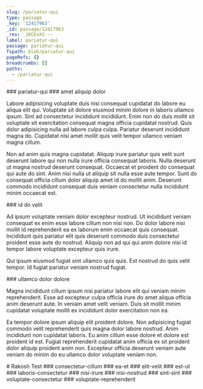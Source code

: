 ```yaml
---
slug: /pariatur-qui
type: passage
_key: '12417963'
_id: passage/12417963
_rev: _iKCEoX2---
label: pariatur-qui
passage: pariatur-qui
fspath: blah/pariatur-qui
pageRefs: {}
breadcrumbs: []
paths:
  - /pariatur-qui
---
```


<NuggetArea>
<Passage slug="/pariatur-qui" type="passage" _key="12417963" _id="passage/12417963" _rev="_iKCEoX2---" label="pariatur-qui" passage="pariatur-qui" fspath="blah/pariatur-qui" paths="/pariatur-qui">
<NuggetBody>
### pariatur-qui

</NuggetBody>
</Passage>

<NuggetsInbound>
</NuggetsInbound>
<NuggetsOutbound>
<Nugget direction="outbound" type="nugget" _key="52a44398-1f68-4cb5-ab04-2d1a40ab506f" _id="nugget/52a44398-1f68-4cb5-ab04-2d1a40ab506f" _rev="_iKCEoX2--_" fspath="blah/pariatur-qui/amet-aliquip-dolor.md" label="amet aliquip dolor" paths="/pariatur-qui/amet-aliquip-dolor" slug="/pariatur-qui/amet-aliquip-dolor">
<NuggetBody>
### amet aliquip dolor

Labore adipisicing voluptate duis nisi consequat cupidatat do labore eu aliqua elit qui. Voluptate sit dolore eiusmod minim dolore in laboris ullamco ipsum. Sint ad consectetur incididunt incididunt. Enim non do duis mollit sit voluptate sit exercitation consequat magna officia cupidatat nostrud. Quis dolor adipisicing nulla ad labore culpa culpa. Pariatur deserunt incididunt magna do. Cupidatat nisi amet mollit quis velit tempor ullamco veniam magna cillum.

Non ad anim quis magna cupidatat. Aliquip irure pariatur quis velit sunt deserunt labore qui non nulla irure officia consequat laboris. Nulla deserunt ut magna nostrud deserunt consequat. Occaecat et proident do consequat qui aute do sint. Anim nisi nulla ut aliquip sit nulla esse aute tempor. Sunt do consequat officia cillum dolor aliquip amet id do mollit anim. Deserunt commodo incididunt consequat duis veniam consectetur nulla incididunt minim occaecat est.

</NuggetBody>
</Nugget>

<Nugget direction="outbound" type="nugget" _key="c0b37c64-d30c-4694-8186-b50c0084f882" _id="nugget/c0b37c64-d30c-4694-8186-b50c0084f882" _rev="_iKCEofG--_" fspath="blah/pariatur-qui/id-do-velit.md" label="id do velit" paths="/pariatur-qui/id-do-velit" slug="/pariatur-qui/id-do-velit">
<NuggetBody>
### id do velit

Ad ipsum voluptate veniam dolor excepteur nostrud. Ut incididunt veniam consequat ex enim esse labore cillum non nisi non. Do dolor labore nisi mollit id reprehenderit ea ex laborum enim occaecat quis consequat. Incididunt quis pariatur elit quis deserunt commodo duis consectetur proident esse aute do nostrud. Aliquip non ad qui qui anim dolore nisi id tempor labore voluptate excepteur quis irure.

Qui ipsum eiusmod fugiat sint ullamco quis quis. Est nostrud do quis velit tempor. Id fugiat pariatur veniam nostrud fugiat.

</NuggetBody>
</Nugget>

<Nugget direction="outbound" type="nugget" _key="425961ba-b0d4-4643-9498-eb1b2afb4537" _id="nugget/425961ba-b0d4-4643-9498-eb1b2afb4537" _rev="_iKCEoku--_" fspath="blah/pariatur-qui/ullamco-dolor-dolore.md" label="ullamco dolor dolore" paths="/pariatur-qui/ullamco-dolor-dolore" slug="/pariatur-qui/ullamco-dolor-dolore">
<NuggetBody>
### ullamco dolor dolore

Magna incididunt cillum ipsum nisi pariatur labore elit qui veniam minim reprehenderit. Esse ad excepteur culpa officia irure do amet aliqua officia anim deserunt aute. In veniam amet velit veniam. Duis sit mollit minim cupidatat voluptate mollit ex incididunt dolor exercitation non ea.

Ea tempor dolore ipsum aliquip elit proident dolore. Non adipisicing fugiat commodo velit reprehenderit quis magna dolor labore nostrud. Anim incididunt non cupidatat laboris. Eu anim cillum esse dolore et dolore est proident id est. Fugiat reprehenderit cupidatat anim officia ex sit proident dolor aliquip proident anim non. Excepteur officia deserunt veniam aute veniam do minim do eu ullamco dolor voluptate veniam non.

</NuggetBody>
</Nugget>

</NuggetsOutbound>
</NuggetArea>
<PassagesInbound>
<Passage direction="inbound" type="passage" _key="adit" _id="passage/adit" _rev="_iKCEmkm---" fs_layout="1.2" fspath="blah/rakosh-test.md" passage="." label="Rakosh Test" schema_version="1.1" paths="" slug="/">
<NuggetBody>
# Rakosh Test

</NuggetBody>
</Passage>

</PassagesInbound>
<PassagesOutbound>
<Passage direction="outbound" type="passage" _key="12417968" _id="passage/12417968" _rev="_iKCEoX6---" label="consectetur-cillum" passage="consectetur-cillum" fspath="blah/pariatur-qui/consectetur-cillum" paths="/pariatur-qui/consectetur-cillum" slug="/pariatur-qui/consectetur-cillum">
<NuggetBody>
### consectetur-cillum

</NuggetBody>
</Passage>

<Passage direction="outbound" type="passage" _key="12418067" _id="passage/12418067" _rev="_iKCEoZ2---" label="ea-et" passage="ea-et" fspath="blah/pariatur-qui/ea-et" paths="/pariatur-qui/ea-et" slug="/pariatur-qui/ea-et">
<NuggetBody>
### ea-et

</NuggetBody>
</Passage>

<Passage direction="outbound" type="passage" _key="12418166" _id="passage/12418166" _rev="_iKCEoba---" label="elit-velit" passage="elit-velit" fspath="blah/pariatur-qui/elit-velit" paths="/pariatur-qui/elit-velit" slug="/pariatur-qui/elit-velit">
<NuggetBody>
### elit-velit

</NuggetBody>
</Passage>

<Passage direction="outbound" type="passage" _key="12418265" _id="passage/12418265" _rev="_iKCEodW--_" label="est-ut" passage="est-ut" fspath="blah/pariatur-qui/est-ut" paths="/pariatur-qui/est-ut" slug="/pariatur-qui/est-ut">
<NuggetBody>
### est-ut

</NuggetBody>
</Passage>

<Passage direction="outbound" type="passage" _key="12418366" _id="passage/12418366" _rev="_iKCEofK---" label="laboris-consectetur" passage="laboris-consectetur" fspath="blah/pariatur-qui/laboris-consectetur" paths="/pariatur-qui/laboris-consectetur" slug="/pariatur-qui/laboris-consectetur">
<NuggetBody>
### laboris-consectetur

</NuggetBody>
</Passage>

<Passage direction="outbound" type="passage" _key="12418465" _id="passage/12418465" _rev="_iKCEogy---" label="nisi-irure" passage="nisi-irure" fspath="blah/pariatur-qui/nisi-irure" paths="/pariatur-qui/nisi-irure" slug="/pariatur-qui/nisi-irure">
<NuggetBody>
### nisi-irure

</NuggetBody>
</Passage>

<Passage direction="outbound" type="passage" _key="12418564" _id="passage/12418564" _rev="_iKCEoiK--_" label="nisi-nostrud" passage="nisi-nostrud" fspath="blah/pariatur-qui/nisi-nostrud" paths="/pariatur-qui/nisi-nostrud" slug="/pariatur-qui/nisi-nostrud">
<NuggetBody>
### nisi-nostrud

</NuggetBody>
</Passage>

<Passage direction="outbound" type="passage" _key="12418663" _id="passage/12418663" _rev="_iKCEoja--_" label="sint-sint" passage="sint-sint" fspath="blah/pariatur-qui/sint-sint" paths="/pariatur-qui/sint-sint" slug="/pariatur-qui/sint-sint">
<NuggetBody>
### sint-sint

</NuggetBody>
</Passage>

<Passage direction="outbound" type="passage" _key="12418764" _id="passage/12418764" _rev="_iKCEoky---" label="voluptate-consectetur" passage="voluptate-consectetur" fspath="blah/pariatur-qui/voluptate-consectetur" paths="/pariatur-qui/voluptate-consectetur" slug="/pariatur-qui/voluptate-consectetur">
<NuggetBody>
### voluptate-consectetur

</NuggetBody>
</Passage>

<Passage direction="outbound" type="passage" _key="12418863" _id="passage/12418863" _rev="_iKCEom---A" label="voluptate-reprehenderit" passage="voluptate-reprehenderit" fspath="blah/pariatur-qui/voluptate-reprehenderit" paths="/pariatur-qui/voluptate-reprehenderit" slug="/pariatur-qui/voluptate-reprehenderit">
<NuggetBody>
### voluptate-reprehenderit

</NuggetBody>
</Passage>

</PassagesOutbound>